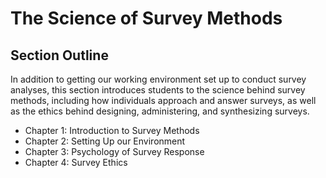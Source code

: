 # The Science of Survey Methods

## Section Outline

In addition to getting our working environment set up to conduct survey analyses, this section introduces students to the science behind survey methods, including how individuals approach and answer surveys, as well as the ethics behind designing, administering, and synthesizing surveys.

-   Chapter 1: Introduction to Survey Methods
-   Chapter 2: Setting Up our Environment
-   Chapter 3: Psychology of Survey Response
-   Chapter 4: Survey Ethics
